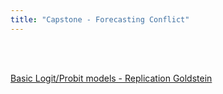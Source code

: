 ```yaml
---
title: "Capstone - Forecasting Conflict"
---
```


<br>
<br>



[Basic Logit/Probit models - Replication Goldstein](Capstone/logit.html)
